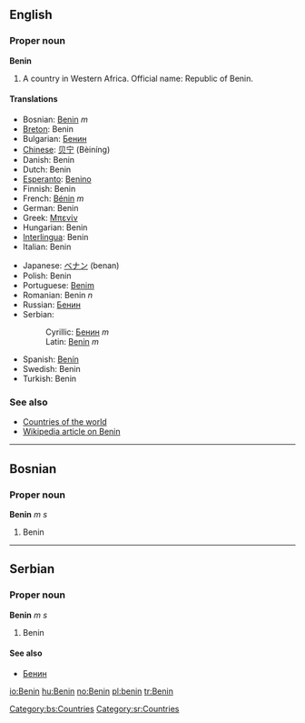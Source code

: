 ==English==
===Proper noun===
'''Benin'''
#A country in Western Africa. Official name: Republic of Benin.
====Translations====
{{top}}
*Bosnian: [[Benin#Bosnian|Benin]] ''m''
*[[Breton]]: Benin
*Bulgarian: [[Бенин]]
*[[Chinese]]: [[贝宁]] (Bèiníng)
*Danish: Benin
*Dutch: Benin
*[[Esperanto]]: [[Benino]]
*Finnish: Benin
*French: [[Bénin]] ''m''
*German: Benin
*Greek: [[Μπενίν]]
*Hungarian: Benin
*[[Interlingua]]: Benin
*Italian: Benin
{{mid}}
*Japanese: [[ベナン]] (benan)
*Polish: Benin
*Portuguese: [[Benim]]
*Romanian: Benin ''n''
*Russian: [[Бенин]]
*Serbian:
*:Cyrillic: [[Бенин#Serbian|Бенин]] ''m''
*:Latin: [[Benin#Serbian|Benin]] ''m''
*Spanish: [[Benín]]
*Swedish: Benin
*Turkish: Benin
{{bottom}}

===See also===
*[[Countries of the world]]
*[[w:Benin|Wikipedia article on Benin]]
----
==Bosnian==
===Proper noun===
'''Benin''' ''m s''
#Benin
[[Category:bs:Countries]]
----
==Serbian==
===Proper noun===
'''Benin''' ''m s''
#Benin
====See also====
*[[Бенин]]
[[Category:sr:Countries]]

[[io:Benin]]
[[hu:Benin]]
[[no:Benin]]
[[pl:benin]]
[[tr:Benin]]